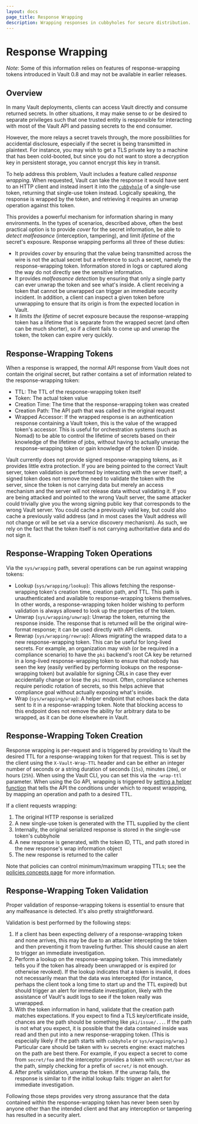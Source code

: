 ```yaml
---
layout: docs
page_title: Response Wrapping
description: Wrapping responses in cubbyholes for secure distribution.
---
```


# Response Wrapping

_Note_: Some of this information relies on features of response-wrapping tokens
introduced in Vault 0.8 and may not be available in earlier releases.

## Overview

In many Vault deployments, clients can access Vault directly and consume
returned secrets. In other situations, it may make sense to or be desired to
separate privileges such that one trusted entity is responsible for interacting
with most of the Vault API and passing secrets to the end consumer.

However, the more relays a secret travels through, the more possibilities for
accidental disclosure, especially if the secret is being transmitted in
plaintext. For instance, you may wish to get a TLS private key to a machine
that has been cold-booted, but since you do not want to store a decryption key
in persistent storage, you cannot encrypt this key in transit.

To help address this problem, Vault includes a feature called _response
wrapping_. When requested, Vault can take the response it would have sent to an
HTTP client and instead insert it into the
[`cubbyhole`](/docs/secrets/cubbyhole) of a single-use token,
returning that single-use token instead. Logically speaking, the response is
wrapped by the token, and retrieving it requires an unwrap operation against
this token.

This provides a powerful mechanism for information sharing in many
environments. In the types of scenarios, described above, often the best
practical option is to provide _cover_ for the secret information, be able to
_detect malfeasance_ (interception, tampering), and limit _lifetime_ of the
secret's exposure. Response wrapping performs all three of these duties:

- It provides _cover_ by ensuring that the value being transmitted across the
  wire is not the actual secret but a reference to such a secret, namely the
  response-wrapping token. Information stored in logs or captured along the
  way do not directly see the sensitive information.
- It provides _malfeasance detection_ by ensuring that only a single party can
  ever unwrap the token and see what's inside. A client receiving a token that
  cannot be unwrapped can trigger an immediate security incident. In addition,
  a client can inspect a given token before unwrapping to ensure that its
  origin is from the expected location in Vault.
- It _limits the lifetime_ of secret exposure because the response-wrapping
  token has a lifetime that is separate from the wrapped secret (and often can
  be much shorter), so if a client fails to come up and unwrap the token, the
  token can expire very quickly.

## Response-Wrapping Tokens

When a response is wrapped, the normal API response from Vault does not contain
the original secret, but rather contains a set of information related to the
response-wrapping token:

- TTL: The TTL of the response-wrapping token itself
- Token: The actual token value
- Creation Time: The time that the response-wrapping token was created
- Creation Path: The API path that was called in the original request
- Wrapped Accessor: If the wrapped response is an authentication response
  containing a Vault token, this is the value of the wrapped token's accessor.
  This is useful for orchestration systems (such as Nomad) to be able to control
  the lifetime of secrets based on their knowledge of the lifetime of jobs,
  without having to actually unwrap the response-wrapping token or gain
  knowledge of the token ID inside.

Vault currently does not provide signed response-wrapping tokens, as it
provides little extra protection. If you are being pointed to the correct Vault
server, token validation is performed by interacting with the server itself; a
signed token does not remove the need to validate the token with the server,
since the token is not carrying data but merely an access mechanism and the
server will not release data without validating it. If you are being attacked
and pointed to the wrong Vault server, the same attacker could trivially give
you the wrong signing public key that corresponds to the wrong Vault server.
You could cache a previously valid key, but could also cache a previously valid
address (and in most cases the Vault address will not change or will be set via
a service discovery mechanism). As such, we rely on the fact that the token
itself is not carrying authoritative data and do not sign it.

## Response-Wrapping Token Operations

Via the `sys/wrapping` path, several operations can be run against wrapping
tokens:

- Lookup (`sys/wrapping/lookup`): This allows fetching the response-wrapping
  token's creation time, creation path, and TTL. This path is unauthenticated
  and available to response-wrapping tokens themselves. In other words, a
  response-wrapping token holder wishing to perform validation is always
  allowed to look up the properties of the token.
- Unwrap (`sys/wrapping/unwrap`): Unwrap the token, returning the response
  inside. The response that is returned will be the original wire-format
  response; it can be used directly with API clients.
- Rewrap (`sys/wrapping/rewrap`): Allows migrating the wrapped data to a new
  response-wrapping token. This can be useful for long-lived secrets. For
  example, an organization may wish (or be required in a compliance scenario)
  to have the `pki` backend's root CA key be returned in a long-lived
  response-wrapping token to ensure that nobody has seen the key (easily
  verified by performing lookups on the response-wrapping token) but available
  for signing CRLs in case they ever accidentally change or lose the `pki`
  mount. Often, compliance schemes require periodic rotation of secrets, so
  this helps achieve that compliance goal without actually exposing what's
  inside.
- Wrap (`sys/wrapping/wrap`): A helper endpoint that echoes back the data sent
  to it in a response-wrapping token. Note that blocking access to this
  endpoint does not remove the ability for arbitrary data to be wrapped, as it
  can be done elsewhere in Vault.

## Response-Wrapping Token Creation

Response wrapping is per-request and is triggered by providing to Vault the
desired TTL for a response-wrapping token for that request. This is set by the
client using the `X-Vault-Wrap-TTL` header and can be either an integer number
of seconds or a string duration of seconds (`15s`), minutes (`20m`), or hours
(`25h`). When using the Vault CLI, you can set this via the `-wrap-ttl`
parameter. When using the Go API, wrapping is triggered by [setting a helper
function](https://godoc.org/github.com/hashicorp/vault/api#Client.SetWrappingLookupFunc)
that tells the API the conditions under which to request wrapping, by mapping
an operation and path to a desired TTL.

If a client requests wrapping:

1. The original HTTP response is serialized
2. A new single-use token is generated with the TTL supplied by the client
3. Internally, the original serialized response is stored in the single-use
   token's cubbyhole
4. A new response is generated, with the token ID, TTL, and path stored in the
   new response's wrap information object
5. The new response is returned to the caller

Note that policies can control minimum/maximum wrapping TTLs; see the [policies
concepts page](/docs/concepts/policies) for
more information.

## Response-Wrapping Token Validation

Proper validation of response-wrapping tokens is essential to ensure that any
malfeasance is detected. It's also pretty straightforward.

Validation is best performed by the following steps:

1. If a client has been expecting delivery of a response-wrapping token and
   none arrives, this may be due to an attacker intercepting the token and then
   preventing it from traveling further. This should cause an alert to trigger
   an immediate investigation.
2. Perform a lookup on the response-wrapping token. This immediately tells you
   if the token has already been unwrapped or is expired (or otherwise
   revoked). If the lookup indicates that a token is invalid, it does not
   necessarily mean that the data was intercepted (for instance, perhaps the
   client took a long time to start up and the TTL expired) but should trigger
   an alert for immediate investigation, likely with the assistance of Vault's
   audit logs to see if the token really was unwrapped.
3. With the token information in hand, validate that the creation path matches
   expectations. If you expect to find a TLS key/certificate inside, chances
   are the path should be something like `pki/issue/...`. If the path is not
   what you expect, it is possible that the data contained inside was read and
   then put into a new response-wrapping token. (This is especially likely if
   the path starts with `cubbyhole` or `sys/wrapping/wrap`.) Particular care
   should be taken with `kv` secrets engine: exact matches on the path are best
   there. For example, if you expect a secret to come from `secret/foo` and
   the interceptor provides a token with `secret/bar` as the path, simply
   checking for a prefix of `secret/` is not enough.
4. After prefix validation, unwrap the token. If the unwrap fails, the response
   is similar to if the initial lookup fails: trigger an alert for immediate
   investigation.

Following those steps provides very strong assurance that the data contained
within the response-wrapping token has never been seen by anyone other than the
intended client and that any interception or tampering has resulted in a
security alert.
